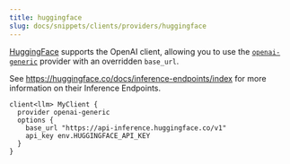 ```yaml
---
title: huggingface
slug: docs/snippets/clients/providers/huggingface
---
```


[HuggingFace](https://huggingface.co/) supports the OpenAI client, allowing you to use the
[`openai-generic`](/docs/snippets/clients/providers/openai) provider with an
overridden `base_url`.

See https://huggingface.co/docs/inference-endpoints/index for more information on their Inference Endpoints.

```baml BAML
client<llm> MyClient {
  provider openai-generic
  options {
    base_url "https://api-inference.huggingface.co/v1"
    api_key env.HUGGINGFACE_API_KEY
  }
}
```
